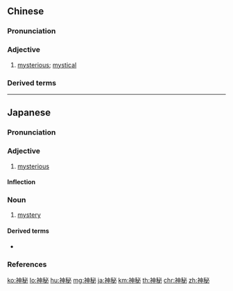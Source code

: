 {{also|神祕}}
==Chinese==
{{zh-forms|t2=神祕}}

===Pronunciation===
{{zh-pron
|m=shénmì
|c=san4 bei3
|h=pfs=sṳ̀n-pi
|mn=sîn-pì
|ma=Zh-shénmì.ogg
|cat=a
}}

===Adjective===
{{zh-noun}}

# [[mysterious]]; [[mystical]]

===Derived terms===
{{zh-der|神秘感|神秘化|神秘主義}}

{{zh-cat|Intermediate}}

----

==Japanese==
{{ja-kanjitab|しん|ひ|k2=ぴ|yomi=o}}

===Pronunciation===
{{ja-pron|しんぴ|acc=a|acc_ref=NHK|y=ko}}

===Adjective===
{{ja-adj|decl=な|しんぴ}}

# [[mysterious]]

====Inflection====
{{ja-na|しんぴ}}

===Noun===
{{ja-noun|しんぴ}}

# [[mystery]]

====Derived terms====
* {{l|ja|神秘的}}

===References===
<references/>

[[ko:神秘]]
[[lo:神秘]]
[[hu:神秘]]
[[mg:神秘]]
[[ja:神秘]]
[[km:神秘]]
[[th:神秘]]
[[chr:神秘]]
[[zh:神秘]]